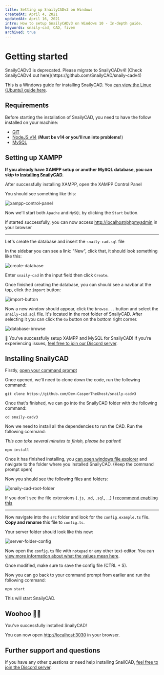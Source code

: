 ```yaml
---
title: Setting up SnailyCADv3 on Windows
createdAt: April 4, 2021
updatedAt: April 16, 2021
intro: How to setup SnailyCADv3 on Windows 10 - In-depth guide.
keywords: snaily-cad, CAD, fivem
archived: true
---
```



# Getting started

<Info color="#F59E0B" title="Deprecation warning">
  SnailyCADv3 is deprecated. Please migrate to SnailyCADv4! [Check SnailyCADv4 out
  here](https://github.com/SnailyCAD/snaily-cadv4)
</Info>

This is a Windows guide for installing SnailyCAD. You [can view the Linux (Ubuntu) guide here](/blog/setting-up-snailycad-linux).

## Requirements

Before starting the installation of SnailyCAD, you need to have the follow installed on your machine:

- [GIT](https://git-scm.com/downloads)
- [NodeJS v14](https://nodejs.org) (**Must be v14 or you'll run into problems!**)
- [MySQL](https://www.apachefriends.org/download.html)

## Setting up XAMPP

**If you already have XAMPP setup or another MySQL database, you can skip to [Installing SnailyCAD](#installing-snailycad).**

After successfully installing XAMPP, open the XAMPP Control Panel

You should see something like this:

<Image
  width={1333}
  height={684}
  src="/blog/xampp-control-panel.png"
  alt="xampp-control-panel"
  placeholder="blur"
  blurDataURL={XamppControlPanel}
/>

Now we'll start both `Apache` and `MySQL` by clicking the `Start` button.

If started successfully, you can now access [http://localhost/phpmyadmin](http://localhost/phpmyadmin) in your browser

---

Let's create the database and insert the `snaily-cad.sql` file

In the sidebar you can see a link: "New", click that, it should look something like this:

<Image
  width={847}
  height={469}
  alt="create-database"
  src="/blog/create-database.png"
  placeholder="blur"
  blurDataURL={CreateDB}
/>

Enter `snaily-cad` in the input field then click `Create`.

Once finished creating the database, you can should see a navbar at the top, click the `import` button:

<Image
  width={1587}
  height={83}
  alt="import-button"
  src="/blog/import-button.png"
  placeholder="blur"
  blurDataURL={ImportButton}
/>

Now a new window should appear, click the `browse...` button and select the `snaily-cad.sql` file. It's located in the root folder of SnailyCAD. After selecting it you can click the `Go` button on the bottom right corner.

<Image
  width={1135}
  height={376}
  src="/blog/database-browse.png"
  alt="database-browse"
  placeholder="blur"
  blurDataURL={DatabaseBrowse}
/>

🎉 You've successfully setup XAMPP and MySQL for SnailyCAD! If you're experiencing issues, [feel free
to join our Discord server](https://discord.gg/eGnrPqEH7U).

## Installing SnailyCAD

Firstly, [open your command prompt](https://www.howtogeek.com/235101/10-ways-to-open-the-command-prompt-in-windows-10/)

Once opened, we'll need to clone down the code, run the following command:

```console
git clone https://github.com/Dev-CasperTheGhost/snaily-cadv3
```

Once that's finished, we can go into the SnailyCAD folder with the following command:

```console
cd snaily-cadv3
```

Now we need to install all the dependencies to run the CAD. Run the following command:

_This can take several minutes to finish, please be patient!_

```console
npm install
```

Once it has finished installing, you [can open windows file explorer](https://www.howtogeek.com/693474/12-ways-to-open-file-explorer-in-windows-10/) and navigate to the folder where you installed SnailyCAD. (Keep the command prompt open)

Now you should see the following files and folders:

<Image
  width={1360}
  height={978}
  alt="snaily-cad-root-folder"
  src="/blog/snaily-cad-root-folder.png"
  placeholder="blur"
  blurDataURL={CadRootFolder}
/>

If you don't see the file extensions (`.js`, `.md`, `.sql`, ...) I [recommend enabling this](https://www.msftnext.com/show-file-extensions-windows-10-explorer/)

---

Now navigate into the `src` folder and look for the `config.example.ts` file. **Copy and rename** this file to `config.ts`.

Your server folder should look like this now:

<Image
  width={1102}
  height={433}
  src="/blog/server-folder-config.png"
  alt="server-folder-config"
  placeholder="blur"
  blurDataURL={ServerConfig}
/>

Now open the `config.ts` file with `notepad` or any other text-editor. You can [view more information about what the values mean here](https://github.com/Dev-CasperTheGhost/snaily-cadv3/wiki/Config-file).

Once modified, make sure to save the config file (CTRL + S).

Now you can go back to your command prompt from earlier and run the following command:

```console
npm start
```

This will start SnailyCAD.

## Woohoo 🎉🎉

You've successfully installed SnailyCAD!

You can now open [http://localhost:3030](http://localhost:3030) in your browser.

## Further support and questions

If you have any other questions or need help installing SnailCAD, [feel free to join the Discord server](https://discord.gg/eGnrPqEH7U).
